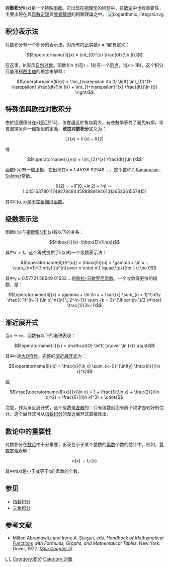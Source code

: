 {{NoteTA
|G1 = Math
}}
'''对数积分'''<math>\operatorname{li}(x)</math>是一个[[特殊函数|特殊函数]]。它出现在[[物理学|物理学]]的问题中，在[[数论|数论]]中也有重要性，主要出現在與[[質數定理|質數定理]]與[[黎曼猜想|黎曼猜想]]的相關理論之中。
[[File:Logarithmic_integral.svg|thumb]]

==积分表示法==
对数积分有一个积分的表示法，对所有的正实数<math>x\ne 1</math>都有定义：

:<math>\operatorname{li}(x) = \int_{0}^{x} \frac{dt}{\ln (t)}</math>

在这里，ln表示[[自然对数|自然对数]]。函数1/ln (''t'')在''t'' = 1处有一个[[奇点|奇点]]，当''x'' > 1时，这个积分只能用[[柯西主值|柯西主值]]的概念来解释：

:<math>\operatorname{li}(x) = \lim_{\varepsilon \to 0} \left( \int_{0}^{1-\varepsilon} \frac{dt}{\ln (t)} + \int_{1+\varepsilon}^{x} \frac{dt}{\ln (t)} \right)</math>

== 特殊值與欧拉对数积分 ==
由於這個積分在x趨近於1時，值會趨近於負無窮大，有些數學家為了避免麻煩，常會選擇另外一個相似的定義，'''欧拉对数积分'''定义为：

:<math>\operatorname{Li}(x) = \operatorname{li}(x) - \operatorname{li}(2)</math>

或

:<math>\operatorname{Li}(x) = \int_{2}^{x} \frac{dt}{\ln t}</math>

函数li(''x'')有一個正根，它出现在''x'' ≈ 1.45136 92348 ...。这个数称为[[Ramanujan-Soldner常数|Ramanujan-Soldner常数]]。

:<math>\operatorname{li}(2) = -(\Gamma\left(0,-\ln 2\right) + i\,\pi) \sim 1.04516 37801 17492 78484 45888 89194 613136 522615 578151</math>

其中<math>\Gamma\left(a,x\right)</math>是[[不完全伽玛函数|不完全伽玛函数]]。

==级数表示法==
函数li(''x'')与[[指数积分|指数积分]]Ei(''x'')有以下的关系：

:<math>\hbox{li}(x)=\hbox{Ei}(\ln(x))</math>

其中<math>x > 1</math>。这个等式提供了li(''x'')的一个级数表示法：

:<math>\operatorname{li}(e^{u}) = \hbox{Ei}(u) =
\gamma + \ln u + \sum_{n=1}^{\infty} {u^{n}\over n \cdot n!}
\quad \text{for } u \ne 0</math>

其中γ ≈ 0.57721 56649 01532 ...是[[欧拉-马歇罗尼常数|欧拉-马歇罗尼常数]]。一个收敛得更快的级数，是：

:<math>
\operatorname{li}(x) = \gamma + \ln \ln x + \sqrt{x} \sum_{n = 1}^\infty \frac{(-1)^{n-1} (\ln x)^n}{n! \; 2^{n-1}} \sum_{k = 0}^{\lfloor (n-1)/2 \rfloor} \frac{1}{2k+1}
</math>

==渐近展开式==
当''x'' → ∞，函数有以下的渐进表现：

:<math>\operatorname{li}(x) = \mathcal{O} \left( {x\over \ln (x)} \right)</math>

其中<math>\mathcal{O}</math>是[[大O符号|大O符号]]。完整的[[渐近展开式|渐近展开式]]为：

:<math>\operatorname{li}(x) = \frac{x}{\ln x} \sum_{k=0}^{\infty} \frac{k!}{(\ln x)^k}</math>

或

:<math>\frac{\operatorname{li}(x)}{x/\ln x} = 1 + \frac{1}{\ln x} + \frac{2}{(\ln x)^2} + \frac{6}{(\ln x)^3} + \cdots</math>

注意，作为渐近展开式，这个级数是[[发散级数|发散]]的：只有级数前面有限个项才是较好的估计。这个展开式可从[[指数积分|指数积分]]的渐近展开式直接推出。

==数论中的重要性==
对数积分在[[数论|数论]]中十分重要，出现在小于某个整数的[[素数|素数]]个数的估计中。例如，[[質數定理|質數定理]]表明：

:<math>\pi(x)\sim\operatorname{Li}(x)</math>

其中π(''x'')是小于或等于''x''的素数的个数。

==参见==
* [[指数积分|指数积分]]
* [[三角积分|三角积分]]

==参考文献==
* Milton Abramowitz and Irene A. Stegun, eds. ''[[Handbook_of_Mathematical_Functions|Handbook of Mathematical Functions]] with Formulas, Graphs, and Mathematical Tables.'' New York: Dover, 1972. ''[http://www.math.sfu.ca/~cbm/aands/page_228.htm (See Chapter 5)] {{Wayback|url=http://www.math.sfu.ca/~cbm/aands/page_228.htm |date=20080523020847 }}''

[[Category:特殊函数|L]]
[[Category:特殊超几何函数|L]]
[[Category:积分|Category:积分]]
[[Category:对数|Category:对数]]